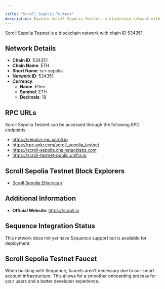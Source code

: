 ```yaml
---

title: "Scroll Sepolia Testnet"
description: Explore Scroll Sepolia Testnet, a blockchain network with chain ID 534351. Learn about its native currency, Ether, and how to interact with the network.
---
```




Scroll Sepolia Testnet is a blockchain network with chain ID 534351.

## Network Details

- **Chain ID**: 534351
- **Chain Name**: ETH
- **Short Name**: scr-sepolia
- **Network ID**: 534351
- **Currency**: 
  - **Name**: Ether
  - **Symbol**: ETH
  - **Decimals**: 18

## RPC URLs

Scroll Sepolia Testnet can be accessed through the following RPC endpoints:

- https://sepolia-rpc.scroll.io
- https://rpc.ankr.com/scroll_sepolia_testnet
- https://scroll-sepolia.chainstacklabs.com
- https://scroll-testnet-public.unifra.io

## Scroll Sepolia Testnet Block Explorers

- [Scroll Sepolia Etherscan](https://sepolia.scrollscan.com)

## Additional Information

- **Official Website**: https://scroll.io

## Sequence Integration Status

This network does not yet have Sequence support but is available for deployment.

## Scroll Sepolia Testnet Faucet

When building with Sequence, faucets aren't necessary due to our smart account infrastructure. This allows for a smoother onboarding process for your users and a better developer experience.
